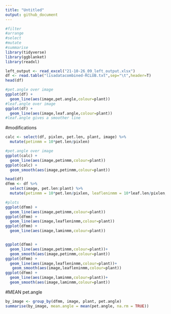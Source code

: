 ```yaml
---
title: "Untitled"
output: github_document
---
```


```r
#filter
#arrange
#select
#mutate
#summarise
library(tidyverse)
library(ggblanket)
library(readxl)

left_output <- read_excel("21-10-26_09_left_output.xlsx")
df <- read.table("lisadatacombined-RCLUB.txt",sep="\t",header=T)
head(df)
```

```r
#pet.angle over image
ggplot(df) +
  geom_line(aes(image,pet.angle,colour=plant))
#leaf.angle over image
ggplot(df) +
  geom_line(aes(image,leaf.angle,colour=plant))
#leaf.angle gives a smoother line


```



#modifications
```r
calc <- select(df, pixlen, pet.len, plant, image) %>%
  mutate(petinmm = 10*pet.len/pixlen)

#pet.angle over image
ggplot(calc) +
  geom_line(aes(image,petinmm,colour=plant))
ggplot(calc) +
  geom_smooth(aes(image,petinmm,colour=plant))
```



```r
head(df)
dfmm <- df %>%
  select(image, pet.len:plant) %>%
  mutate(petinmm = 10*pet.len/pixlen, leafleninmm = 10*leaf.len/pixlen, laminmm = 10*lamina.len/pixlen) 

#plots
ggplot(dfmm) +
  geom_line(aes(image,petinmm,colour=plant))
ggplot(dfmm) +
  geom_line(aes(image,leafleninmm,colour=plant))
ggplot(dfmm) +
  geom_line(aes(image,laminmm,colour=plant))


ggplot(dfmm) +
  geom_line(aes(image,petinmm,colour=plant))+
  geom_smooth(aes(image,petinmm,colour=plant))
ggplot(dfmm) +
  geom_line(aes(image,leafleninmm,colour=plant))+
   geom_smooth(aes(image,leafleninmm,colour=plant))
ggplot(dfmm) +
  geom_line(aes(image,laminmm,colour=plant))+
  geom_smooth(aes(image,laminmm,colour=plant))

```
#MEAN pet.angle
```r
by_image <- group_by(dfmm, image, plant, pet.angle)
summarise(by_image, mean.angle = mean(pet.angle, na.rm = TRUE))

```

